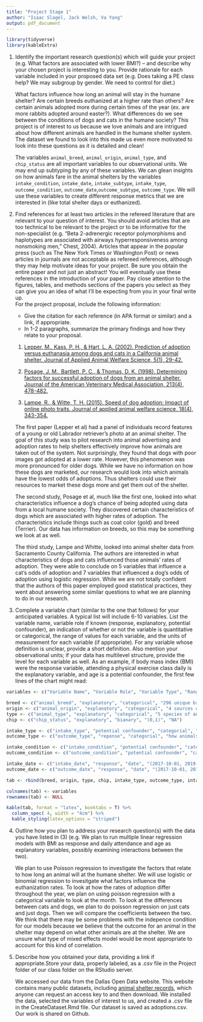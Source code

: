 ```yaml
---
title: "Project Stage 1"
author: "Isaac Slagel, Jack Welsh, Va Yang"
output: pdf_document
---
```

```r
library(tidyverse)
library(kableExtra)
```


1. Identify the important research question(s) which will guide your project (e.g. What factors are associated with lower BMI?) – and describe why your chosen project is interesting to you. Provide rationale for each variable included in your proposed data set (e.g. Does taking a PE class help?  We may subgroup by gender. We need to control for diet.)
    
    What factors influence how long an animal will stay in the humane shelter? Are certain breeds euthanized at a higher rate than others? Are certain animals adopted more during certain times of the year (ex. are more rabbits adopted around easter?). What differences do we see between the conditions of dogs and cats in the humane society? This project is of interest to us because we love animals and are intrigued about how different animals are handled in the humane shelter system. The dataset we found to look into this made us even more motivated to look into these questions as it is detailed and clean! 

    The variables `animal_breed`, `animal_origin`, `animal_type`, and `chip_status` are all important variables to our observational units. We may end up subtyping by any of these variables. We can glean insights on how animals fare in the animal shelters by the variables `intake_condition`, `intake_date`, `intake_subtype`, `intake_type`, `outcome_condition`, `outcome_date`,`outcome_subtype`, `outcome_type`. We will use these variables to create different response metrics that we are interested in (like total shelter days or euthanized). 



2. Find references for at least two articles in the refereed literature that are relevant to your question of interest. You should avoid articles that are too technical to be relevant to the project or to be informative for the non-specialist (e.g. “Beta 2-adrenergic receptor polymorphisms and haplotypes are associated with airways hyperresponsiveness among nonsmoking men,” Chest, 2004). Articles that appear in the popular press (such as The New York Times or Washington Post) or news articles in journals are not acceptable as refereed references, although they may help motivate ideas for your project. Be sure you obtain the entire paper and not just an abstract!
	You will eventually use these references in the introduction of your paper. Pay close attention to the figures, tables, and methods sections of the papers you select as they can give you an idea of what I'll be expecting from you in your final write up.  
	For the project proposal, include the following information:
  
    -	Give the citation for each reference (in APA format or similar) and a link, if appropriate.
    - In 1-2 paragraphs, summarize the primary findings and how they relate to your proposal.
    
     1. [Lepper, M., Kass, P. H., & Hart, L. A. (2002). Prediction of adoption versus euthanasia among dogs and cats in a California animal shelter. Journal of Applied Animal Welfare Science, 5(1), 29-42.](https://www.tandfonline.com/doi/abs/10.1207/S15327604JAWS0501_3)

     2. [Posage, J. M., Bartlett, P. C., & Thomas, D. K. (1998). Determining factors for successful adoption of dogs from an animal shelter. Journal of the American Veterinary Medical Association, 213(4), 478-482.](https://europepmc.org/abstract/med/9713528)

     3. [Lampe, R., & Witte, T. H. (2015). Speed of dog adoption: Impact of online photo traits. Journal of applied animal welfare science, 18(4), 343-354.](https://www.tandfonline.com/doi/abs/10.1080/10888705.2014.982796)

    The first paper (Lepper et al) had a panel of individuals record features of a young or old Labrador retriever's photo at an animal shelter. The goal of this study was to pilot research into animal advertising and adoption rates to help shelters effectively improve how animals are taken out of the system. Not surprisingly, they found that dogs with poor images got adopted at a lower rate. However, this phenomenon was more pronounced for older dogs. While we have no information on how these dogs are marketed, our research would look into which animals have the lowest odds of adoptions. Thus shelters could use their resources to market these dogs more and get them out of the shelter. 

    The second study, Posage et al, much like the first one, looked into what characteristics influence a dog's chance of being adopted using data from a local humane society. They discovered certain characteristics of dogs which are associated with higher rates of adoption. The characteristics include things such as coat color (gold) and breed (Terrier). Our data has information on breeds, so this may be something we look at as well.  


    The third study, Lampe and Whitte, looked into animal shelter data from Sacramento County California. The authors are interested in what characteristics of dogs and cats influenced those animals' rates of adoption. They were able to conclude on 5 variables that influence a cat's odds of adoption and 7 variables that influenced a dog's odds of adoption using logistic regression. While we are not totally confident that the authors of this paper employed good statistical practices, they went about answering some similar questions to what we are planning to do in our research.

3. Complete a variable chart (similar to the one that follows) for your anticipated variables. A typical list will include 6-10 variables.  List the variable name, variable role if known (response, explanatory, potential confounder), an indication of whether or not the variable is quantitative or categorical, the range of values for each variable, and the units of measurement for each variable (if appropriate). For any variable whose definition is unclear, provide a short definition.  Also mention your observational units; if your data has multilevel structure, provide the level for each variable as well.  As an example, if body mass index (BMI) were the response variable, attending a physical exercise class daily is the explanatory variable, and age is a potential confounder, the first few lines of the chart might read:

```r

variables <- c("Variable Name", "Variable Role", "Variable Type", "Range of Values", "Units of Measurement")

breed <- c("animal_breed", "explanatory", "categorical", "296 unique breeds", "NA")
origin <- c("animal_origin", "explanatory", "categorical", "4 sources of shelter animals", "NA")
type <- c("animal_type", "explanatory", "categorical", "5 species of animal", "NA")
chip <- c("chip_status", "explanatory", "bianary", "(0,1)", "NA")

intake_type <- c("intake_type", "potential confounder", "categorial", "how animal came to be at the shelter", "NA")
outcome_type <- c("outcome_type", "reponse", "categorial", "how animals was removed from shelter", "NA")

intake_condition <- c("intake_condition", "potential confounder", "categorial", "keyword description of animal status at intake", "NA")
outcome_condition <- c("outcome_condition", "potential confounder", "categorial", "keyword description of animal status at outcome", "NA")

intake_date <- c("intake_date", "response", "date", "(2017-10-01, 2019-04-03)", "y-m-d")
outcome_date <- c("outcome_date", "response", "date", "(2017-10-01, 2019-04-03)", "y-m-d")

tab <- rbind(breed, origin, type, chip, intake_type, outcome_type, intake_condition, outcome_condition, intake_date, outcome_date)

colnames(tab) <- variables
rownames(tab) <- NULL

kable(tab, format = "latex", booktabs = T) %>%
  column_spec( 4, width = "4cm") %>%
  kable_styling(latex_options = "striped")

```

4. Outline how you plan to address your research question(s) with the data you have listed in (3) (e.g. We plan to run multiple linear regression models with BMI as response and daily attendance and age as explanatory variables, possibly examining interactions between the two).

    We plan to use Poisson regression to investigate the factors that relate to how long an animal will at the humane shelter. We will use logistic or binomial regression to invesitgate what factors influence the euthanization rates. To look at how the rates of adoption differ throughout the year, we plan on using poisson regression with a categorical variable to look at the month. To look at the differences between cats and dogs, we plan to do poisson regression on just cats and just dogs. Then we will compare the coefficients between the two. We think that there may be some problems with the indepence condition for our models because we believe that the outcome for an animal in the shelter may depend on what other animals are at the shelter. We are unsure what type of mixed effects model would be most appropriate to account for this kind of correlation.



5. Describe how you obtained your data, providing a link if appropriate.Store your data, properly labeled, as a .csv file in the Project folder of our class folder on the RStudio server. 

    We accessed our data from the Dallas Open Data website. This website contains many public datasets, including [animal shelter records](https://www.dallasopendata.com/City-Services/Dallas-Animal-Shelter-Data/7h2m-3um5), which anyone can request an access key to and then download. We installed the data, selected the variables of interest to us, and created a .csv file in the CreateDataset.Rmd file. Our dataset is saved as adoptions.csv. Our work is shared on Github.   
